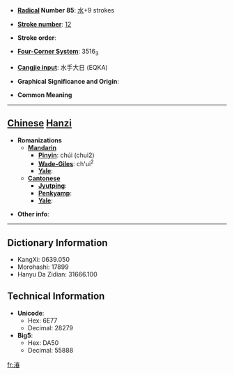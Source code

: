 * '''[[Wiktionary:Chinese radical index| Radical]] Number 85''': [[Wiktionary:Chinese radical index 水|水]]+9 strokes

* '''[[Wiktionary:Chinese total strokes index|Stroke number]]''': [[Wiktionary:Chinese total strokes index 12|12]]

* '''Stroke order''': 

* '''[[Wiktionary:Chinese four corner index|Four-Corner System]]''': 3516<sub>3</sub>

* '''[[Wiktionary:Chinese Cangjie index|Cangjie input]]''': 水手大日 (EQKA)

* '''Graphical Significance and Origin''': 

* '''Common Meaning'''

----

== [[Chinese]] [[Hanzi]] ==

* '''Romanizations'''
** '''[[Mandarin]]'''
*** '''[[Pinyin]]''': chúi (chui2)
*** '''[[Wade-Giles]]''': ch'ui<sup>2</sup>
*** '''[[Yale]]''': 
** '''[[Cantonese]]'''
*** '''[[Jyutping]]''':
*** '''[[Penkyamp]]''': 
*** '''[[Yale]]''': 

* '''Other info''': 

----

== Dictionary Information ==

* KangXi: 0639.050
* Morohashi: 17899
* Hanyu Da Zidian: 31666.100

== Technical Information ==

* '''Unicode''':
** Hex: 6E77
** Decimal: 28279
* '''Big5''':
** Hex: DA50
** Decimal: 55888

[[fr:湷]]